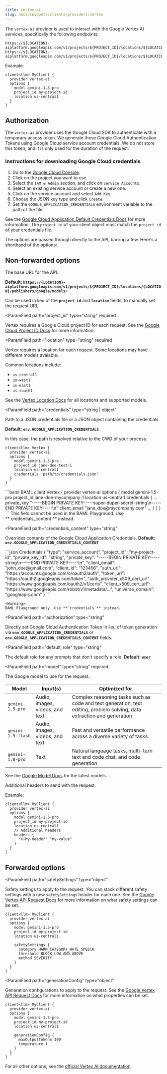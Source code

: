 ```yaml
---
title: vertex-ai
slug: docs/snippets/clients/providers/vertex
---
```


The `vertex-ai` provider is used to interact with the Google Vertex AI services, specifically the following endpoints:

```
https://${LOCATION}-aiplatform.googleapis.com/v1/projects/${PROJECT_ID}/locations/${LOCATION}/publishers/google/models/${MODEL_ID}:generateContent
https://${LOCATION}-aiplatform.googleapis.com/v1/projects/${PROJECT_ID}/locations/${LOCATION}/publishers/google/models/${MODEL_ID}:streamGenerateContent
```




Example: 
```baml BAML
client<llm> MyClient {
  provider vertex-ai
  options {
    model gemini-1.5-pro
    project_id my-project-id
    location us-central1
  }
}
```
## Authorization
The `vertex-ai` provider uses the Google Cloud SDK to authenticate with a temporary access token. We generate these Google Cloud Authentication Tokens using Google Cloud service account credentials. We do not store this token, and it is only used for the duration of the request.

### Instructions for downloading Google Cloud credentials
1. Go to the [Google Cloud Console](https://console.cloud.google.com/).
2. Click on the project you want to use.
3. Select the `IAM & Admin` section, and click on `Service Accounts`.
5. Select an existing service account or create a new one.
6. Click on the service account and select `Add Key`.
7. Choose the JSON key type and click `Create`.
9. Set the `GOOGLE_APPLICATION_CREDENTIALS` environment variable to the path of the file.


See the [Google Cloud Application Default Credentials Docs](https://cloud.google.com/docs/authentication/application-default-credentials) for more information.
<Tip>
The `project_id` of your client object must match the `project_id` of your credentials file.
</Tip>


The options are passed through directly to the API, barring a few. Here's a shorthand of the options:
## Non-forwarded options
<ParamField path="base_url" type="string">
  The base URL for the API.
  
  **Default: `https://{LOCATION}-aiplatform.googleapis.com/v1/projects/${PROJECT_ID}/locations/{LOCATION}/publishers/google/models/
`**

  Can be used in lieu of the **`project_id`** and **`location`** fields, to manually set the request URL.
</ParamField>


<ParamField
  path="project_id"
  type="string"
  required
>
  Vertex requires a Google Cloud project ID for each request. See the [Google Cloud Project ID Docs](https://cloud.google.com/resource-manager/docs/creating-managing-projects#identifying_projects) for more information.

    

</ParamField>

<ParamField
  path="location"
  type="string"
  required
>
  Vertex requires a location for each request. Some locations may have different models avaiable.
  
  Common locations include:
  - `us-central1`
  - `us-west1`
  - `us-east1`
  - `us-south1`

  See the [Vertex Location Docs](https://cloud.google.com/vertex-ai/generative-ai/docs/learn/locations#united-states) for all locations and supported models.

</ParamField>


<ParamField
  path="credentials"
  type="string | object"
>
  Path to a JSON credentials file or a JSON object containing the credentials.
  
  **Default: `env.GOOGLE_APPLICATION_CREDENTIALS`**

  <Accordion title='Example: file path'>
  In this case, the path is resolved relative to the CWD of your process.

  ```baml BAML
  client<llm> Vertex {
    provider vertex-ai
    options {
      model gemini-1.5-pro
      project_id jane-doe-test-1
      location us-central1
      credentials 'path/to/credentials.json'
    }
  }
  ```
  </Accordion>

  <Accordion title='Example: JSON object'>
  ```baml BAML
  client<llm> Vertex {
    provider vertex-ai
    options {
      model gemini-1.5-pro
      project_id jane-doe-mycompany-1
      location us-central1
      credentials {
        ...
        private_key "-----BEGIN PRIVATE KEY-----super-duper-secret-string\n-----END PRIVATE KEY-----\n"
        client_email "jane_doe@mycompany.com"
        ...
      }
    }
  }
  ```
  </Accordion>
  <Warning>
   This field cannot be used in the BAML Playground. Use **`credentials_content`** instead.
  </Warning>
</ParamField>

<ParamField
  path="credentials_content"
  type="string"
>
  Overrides contents of the Google Cloud Application Credentials. **Default: `env.GOOGLE_APPLICATION_CREDENTIALS_CONTENT`**

  
  <Accordion title='Example Credentials Content'>
```json Credentials
    {
      "type": "service_account",
      "project_id": "my-project-id",
      "private_key_id": "string",
      "private_key": "-----BEGIN PRIVATE KEY-----string\n-----END PRIVATE KEY-----\n",
      "client_email": "john_doe@gmail.com",
      "client_id": "123456",
      "auth_uri": "https://accounts.google.com/o/oauth2/auth",
      "token_uri": "https://oauth2.googleapis.com/token",
      "auth_provider_x509_cert_url": "https://www.googleapis.com/oauth2/v1/certs",
      "client_x509_cert_url": "https://www.googleapis.com/robot/v1/metadata/...",
      "universe_domain": "googleapis.com"
    }
```

</Accordion>

    <Warning>
    BAML Playground only. Use **`credentials`** instead.
  </Warning>
</ParamField>

<ParamField
  path="authorization"
  type="string"
>
  Directly set Google Cloud Authentication Token in lieu of token generation via **`env.GOOGLE_APPLICATION_CREDENTIALS`** or **`env.GOOGLE_APPLICATION_CREDENTIALS_CONTENT`** fields.
    
</ParamField>




<ParamField
  path="default_role"
  type="string"
>
  The default role for any prompts that don't specify a role. **Default: `user`**
  
</ParamField>

<ParamField
  path="model"
  type="string"
  required
>
  The Google model to use for the request.
  

| Model | Input(s) | Optimized for |
| --- | ---  | --- |
| `gemini-1.5-pro`  | Audio, images, videos, and text | Complex reasoning tasks such as code and text generation, text editing, problem solving, data extraction and generation |
| `gemini-1.5-flash`  | Audio, images, videos, and text | Fast and versatile performance across a diverse variety of tasks |
| `gemini-1.0-pro` | Text | Natural language tasks, multi-turn text and code chat, and code generation |

See the [Google Model Docs](https://ai.google.dev/gemini-api/docs/models/gemini) for the latest models.
</ParamField>

<ParamField path="headers" type="object">
  Additional headers to send with the request.

Example:
```baml BAML
client<llm> MyClient {
  provider vertex-ai
  options {
    model gemini-1.5-pro
    project_id my-project-id
    location us-central1
    // Additional headers
    headers {
      "X-My-Header" "my-value"
    }
  }
}
```
</ParamField>

<Markdown src="../../../../snippets/allowed-role-metadata-basic.mdx" />

## Forwarded options
<ParamField
  path="safetySettings"
  type="object"
>
  Safety settings to apply to the request. You can stack different safety settings with a new `safetySettings` header for each one. See the [Google Vertex API Request Docs](https://cloud.google.com/vertex-ai/generative-ai/docs/model-reference/inference) for more information on what safety settings can be set.

```baml BAML
client<llm> MyClient {
  provider vertex-ai
  options {
    model gemini-1.5-pro
    project_id my-project-id
    location us-central1

    safetySettings {
      category HARM_CATEGORY_HATE_SPEECH
      threshold BLOCK_LOW_AND_ABOVE
      method SEVERITY
    }
  }
}
```
    

</ParamField>

<ParamField
  path="generationConfig"
  type="object"
>
  Generation configurations to apply to the request. See the [Google Vertex API Request Docs](https://cloud.google.com/vertex-ai/generative-ai/docs/model-reference/inference) for more information on what properties can be set.
```baml BAML
client<llm> MyClient {
  provider vertex-ai
  options {
    model gemini-1.5-pro
    project_id my-project-id
    location us-central1
    
    generationConfig {
      maxOutputTokens 100
      temperature 1
    }
  }
}
```
   
</ParamField>

For all other options, see the [official Vertex AI documentation](https://cloud.google.com/vertex-ai/generative-ai/docs/start/quickstarts/quickstart-multimodal).






